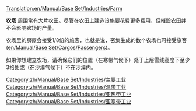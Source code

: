 [[Translation:en/Manual/Base Set/Industries/Farm]]

{{en/Translation|origin=en/Manual/Base Set/Industries/Farm
|from=en
|to=zh
|Percentage=50
}}

{{en/Manual/Base Set/Industries/Industries|name=农场
|image=en/Manual/Base Set/Industries/Farm.png
|caption=温带气候
|image2=en/Manual/Base Set/Industries/Arctic&Tropic Farm.png
|caption2=亚寒带气候与亚热带气候
|climates=[[zh/Manual/气候#wen-dai-qi-hou|温带气候]]，[[zh/Manual/气候#ya-han-dai-qi-hou|亚寒带气候]]，[[zh/Manual/气候#ya-re-dai-qi-hou|亚热带气候]]
|accepts=无
|produces=谷物([[en/Manual/Base Set/Cargos/Grain]])，牲畜([[en/Manual/Base Set/Cargos/Livestock]])（温带气候下）<br/>小麦([[en/Manual/Base Set/Cargos/Wheat]])，牲畜([[en/Manual/Base Set/Cargos/Livestock]])（亚寒带气候下）<br/>玉米([[en/Manual/Base Set/Cargos/Maize]])（亚热带气候下）
}}

'''农场''' 周围常有大片农田。尽管在农田上建造设施要花费更多费用，但摧毁农田并不会影响农场的产量。

农场里的房屋会接受1/8份的旅客，也就是说，密集生成的数个农场也可接受旅客([[en/Manual/Base Set/Cargos/Passengers]])。

如果你想建立农场，请确保它们的位置（在寒带气候下）处于上层雪线高度下至少3格处或（在沙漠气候下）不在沙漠内。

{{en/Manual/Base Set/Industries/Navbox Industries}}

[[Category:zh/Manual/Base Set/Industries/主要工业]]
[[Category:zh/Manual/Base Set/Industries/温带工业]]
[[Category:zh/Manual/Base Set/Industries/亚热带工业]]
[[Category:zh/Manual/Base Set/Industries/亚寒带工业]]